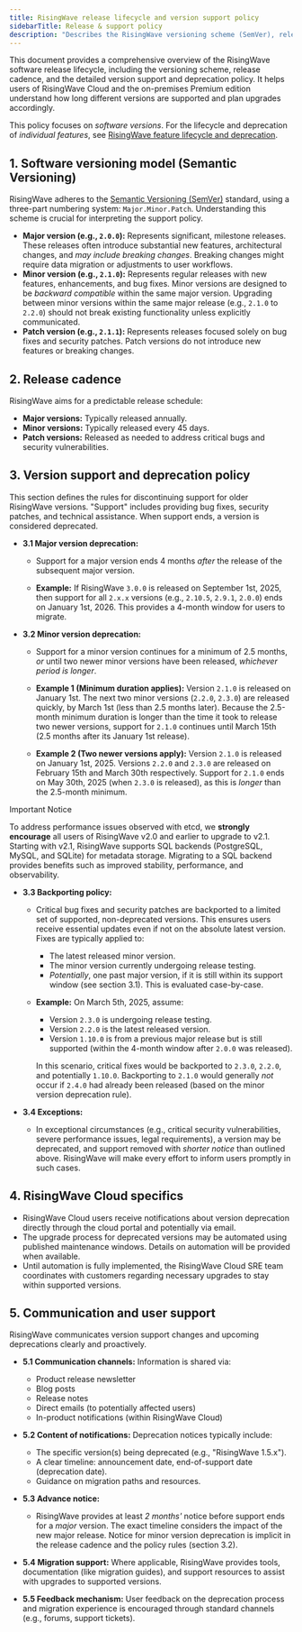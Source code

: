 ```yaml
---
title: RisingWave release lifecycle and version support policy
sidebarTitle: Release & support policy
description: "Describes the RisingWave versioning scheme (SemVer), release cadence, support duration rules for major and minor versions, backporting policy, and communication strategy for deprecation."
---
```


This document provides a comprehensive overview of the RisingWave software release lifecycle, including the versioning scheme, release cadence, and the detailed version support and deprecation policy. It helps users of RisingWave Cloud and the on-premises Premium edition understand how long different versions are supported and plan upgrades accordingly.

This policy focuses on *software versions*. For the lifecycle and deprecation of *individual features*, see [RisingWave feature lifecycle and deprecation](/changelog/product-lifecycle).

## 1. Software versioning model (Semantic Versioning)

RisingWave adheres to the [Semantic Versioning (SemVer)](https://semver.org/) standard, using a three-part numbering system: `Major.Minor.Patch`. Understanding this scheme is crucial for interpreting the support policy.

*   **Major version (e.g., `2.0.0`):** Represents significant, milestone releases. These releases often introduce substantial new features, architectural changes, and *may include breaking changes*. Breaking changes might require data migration or adjustments to user workflows.
*   **Minor version (e.g., `2.1.0`):** Represents regular releases with new features, enhancements, and bug fixes. Minor versions are designed to be *backward compatible* within the same major version. Upgrading between minor versions within the same major release (e.g., `2.1.0` to `2.2.0`) should not break existing functionality unless explicitly communicated.
*   **Patch version (e.g., `2.1.1`):** Represents releases focused solely on bug fixes and security patches. Patch versions do not introduce new features or breaking changes.

## 2. Release cadence

RisingWave aims for a predictable release schedule:

*   **Major versions:** Typically released annually.
*   **Minor versions:** Typically released every 45 days.
*   **Patch versions:** Released as needed to address critical bugs and security vulnerabilities.

## 3. Version support and deprecation policy

This section defines the rules for discontinuing support for older RisingWave versions. "Support" includes providing bug fixes, security patches, and technical assistance. When support ends, a version is considered deprecated.

*   **3.1 Major version deprecation:**

    *   Support for a major version ends 4 months *after* the release of the subsequent major version.

    *   **Example:** If RisingWave `3.0.0` is released on September 1st, 2025, then support for all `2.x.x` versions (e.g., `2.10.5`, `2.9.1`, `2.0.0`) ends on January 1st, 2026. This provides a 4-month window for users to migrate.

*   **3.2 Minor version deprecation:**

    *   Support for a minor version continues for a minimum of 2.5 months, *or* until two newer minor versions have been released, *whichever period is longer*.

    *   **Example 1 (Minimum duration applies):** Version `2.1.0` is released on January 1st. The next two minor versions (`2.2.0`, `2.3.0`) are released quickly, by March 1st (less than 2.5 months later). Because the 2.5-month minimum duration is longer than the time it took to release two newer versions, support for `2.1.0` continues until March 15th (2.5 months after its January 1st release).

    *   **Example 2 (Two newer versions apply):** Version `2.1.0` is released on January 1st, 2025. Versions `2.2.0` and `2.3.0` are released on February 15th and March 30th respectively. Support for `2.1.0` ends on May 30th, 2025 (when `2.3.0` is released), as this is *longer* than the 2.5-month minimum.

<Note>Important Notice

To address performance issues observed with etcd, we **strongly encourage** all users of RisingWave v2.0 and earlier to upgrade to v2.1.  Starting with v2.1, RisingWave supports SQL backends (PostgreSQL, MySQL, and SQLite) for metadata storage.  Migrating to a SQL backend provides benefits such as improved stability, performance, and observability.
</Note>

*   **3.3 Backporting policy:**

    *   Critical bug fixes and security patches are backported to a limited set of supported, non-deprecated versions. This ensures users receive essential updates even if not on the absolute latest version. Fixes are typically applied to:
        *   The latest released minor version.
        *   The minor version currently undergoing release testing.
        *   *Potentially*, one past major version, if it is still within its support window (see section 3.1). This is evaluated case-by-case.

    *   **Example:** On March 5th, 2025, assume:
        *   Version `2.3.0` is undergoing release testing.
        *   Version `2.2.0` is the latest released version.
        *   Version `1.10.0` is from a previous major release but is still supported (within the 4-month window after `2.0.0` was released).

        In this scenario, critical fixes would be backported to `2.3.0`, `2.2.0`, and potentially `1.10.0`. Backporting to `2.1.0` would generally *not* occur if `2.4.0` had already been released (based on the minor version deprecation rule).

*   **3.4 Exceptions:**

    *   In exceptional circumstances (e.g., critical security vulnerabilities, severe performance issues, legal requirements), a version may be deprecated, and support removed with *shorter notice* than outlined above. RisingWave will make every effort to inform users promptly in such cases.

## 4. RisingWave Cloud specifics

*   RisingWave Cloud users receive notifications about version deprecation directly through the cloud portal and potentially via email.
*   The upgrade process for deprecated versions may be automated using published maintenance windows. Details on automation will be provided when available.
*   Until automation is fully implemented, the RisingWave Cloud SRE team coordinates with customers regarding necessary upgrades to stay within supported versions.

## 5. Communication and user support

RisingWave communicates version support changes and upcoming deprecations clearly and proactively.

*   **5.1 Communication channels:** Information is shared via:
    *   Product release newsletter
    *   Blog posts
    *   Release notes
    *   Direct emails (to potentially affected users)
    *   In-product notifications (within RisingWave Cloud)

*   **5.2 Content of notifications:** Deprecation notices typically include:
    *   The specific version(s) being deprecated (e.g., "RisingWave 1.5.x").
    *   A clear timeline: announcement date, end-of-support date (deprecation date).
    *   Guidance on migration paths and resources.

*   **5.3 Advance notice:**
    *   RisingWave provides at least *2 months'* notice before support ends for a *major* version. The exact timeline considers the impact of the new major release. Notice for minor version deprecation is implicit in the release cadence and the policy rules (section 3.2).

*   **5.4 Migration support:** Where applicable, RisingWave provides tools, documentation (like migration guides), and support resources to assist with upgrades to supported versions.

*   **5.5 Feedback mechanism:** User feedback on the deprecation process and migration experience is encouraged through standard channels (e.g., forums, support tickets).